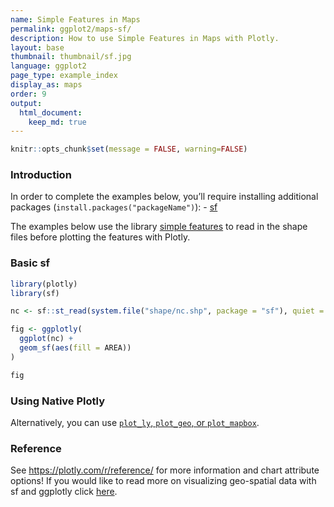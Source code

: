 ```yaml
---
name: Simple Features in Maps
permalink: ggplot2/maps-sf/
description: How to use Simple Features in Maps with Plotly.
layout: base
thumbnail: thumbnail/sf.jpg
language: ggplot2
page_type: example_index
display_as: maps
order: 9
output:
  html_document:
    keep_md: true
---
```


```r
knitr::opts_chunk$set(message = FALSE, warning=FALSE)
```
### Introduction

In order to complete the examples below, you'll require installing additional packages (`install.packages("packageName")`):
- [sf](https://github.com/r-spatial/sf)

The examples below use the library [simple features](https://r-spatial.github.io/sf/) to read in the shape files before plotting the features with Plotly.

### Basic sf 

```r
library(plotly)
library(sf)

nc <- sf::st_read(system.file("shape/nc.shp", package = "sf"), quiet = TRUE)

fig <- ggplotly(
  ggplot(nc) +
  geom_sf(aes(fill = AREA))
) 

fig
```


### Using Native Plotly

Alternatively, you can use [`plot_ly`, `plot_geo`, or `plot_mapbox`](https://plotly.com/r/maps-sf/).

### Reference

See [https://plotly.com/r/reference/](https://plotly.com/r/reference/) for more information and chart attribute options! If you would like to read more on visualizing geo-spatial data with sf and ggplotly click [here](https://blog.cpsievert.me/2018/01/30/learning-improving-ggplotly-geom-sf/).
